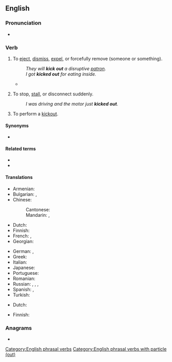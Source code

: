 {{also|kickout|kick-out}}
==English==

===Pronunciation===
* {{audio|en|En-au-kick out.ogg|Audio (AU)}}

===Verb===
{{en-verb|*}}

# {{lb|en|idiomatic}} To [[eject]], [[dismiss]], [[expel]], or forcefully remove (someone or something).
#: ''They will '''kick out''' a disruptive [[patron]].''
#: ''I got '''kicked out''' for eating inside.''
#* {{quote-book|en|year=2011|author=Cate Noble|title=Deadly Games|passage=I've used her password before to get info for Abe Caldwell. But this time I barely finished downloading when the server '''kicked me out''' and wouldn't let me log in again.}}
# {{lb|en|idiomatic}} To stop, [[stall]], or disconnect suddenly.
#: ''I was driving and the motor just '''kicked out'''.''
# {{lb|en|surfing}} To perform a [[kickout]].

====Synonyms====
* {{sense|remove, expel}} {{l|en|boot out}}

====Related terms====
* {{l|en|kick}}
* {{l|en|kick in}}

====Translations====
{{trans-top|eject, throw out, or forcefully remove}}
* Armenian: {{t+|hy|վռնդել}}
* Bulgarian: {{t+|bg|изритвам}}, {{t+|bg|изхвърлям}}
* Chinese:
*: Cantonese: {{t|yue|趕走|tr=gon2 zau2|sc=Hani}}
*: Mandarin: {{t+|cmn|趕走|sc=Hani}}, {{t+|cmn|赶走|tr=gǎnzǒu|sc=Hani}}
* Dutch: {{t|nl|eruit trappen}}
* Finnish: {{t|fi|heittää ulos}}
* French: {{t|fr|foutre dehors}}, {{t+|fr|mettre à la porte}}
* Georgian: {{t-needed|ka}}
{{trans-mid}}
* German: {{t|de|rauswerfen}}, {{t+|de|rausschmeißen}}
* Greek: {{t+|el|βγάζω}}
* Italian: {{t|it|[[cacciare]] [[via]] [[in malo modo]]}}
* Japanese: {{t+|ja|追い出す|tr=おいだす, oidasu|sc=Jpan}}
* Portuguese: {{t+|pt|expulsar}}
* Romanian: {{t|ro|da afară}}
* Russian: {{t+|ru|вышвы́ривать|impf}}, {{t+|ru|вы́швырнуть|pf}}, {{t|ru|[[выгоня́ть]] [[пинок|пинка́ми]]|impf}}, {{t|ru|[[вы́гнать]] [[пинок|пинка́ми]]|pf}}
* Spanish: {{t+|es|echar}}, {{t+|es|poner de patitas en la calle}} {{qualifier|colloquial}}
* Turkish: {{t-needed|tr}}
{{trans-bottom}}

{{trans-top|stop, stall, or disconnect suddenly}}
* Dutch: {{t|nl|er de brui aan geven}}
{{trans-mid}}
* Finnish: {{t+|fi|pysähtyä}}
{{trans-bottom}}

===Anagrams===
* {{anagrams|en|a=cikkotu|outkick}}

[[Category:English phrasal verbs]]
[[Category:English phrasal verbs with particle (out)]]